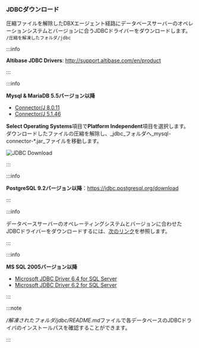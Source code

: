 ### JDBCダウンロード

圧縮ファイルを解除したDBXエージェント経路にデータベースサーバーのオペレーションシステムとバージョンに合うJDBCドライバーをダウンロードします。 `/圧縮を解凍したフォルダ/jdbc`

<InDoc product="altibase">

:::info

**Altibase JDBC Drivers**: http://support.altibase.com/en/product

:::

</InDoc>

<InDoc product="mysql">

:::info

**Mysql & MariaDB 5.5バージョン以降**

- [Connector/J 8.0.11](https://dev.mysql.com/downloads/connector/j/)
- [Connector/J 5.1.46](https://dev.mysql.com/downloads/connector/j/5.1.html)

**Select Operating Systems**項目で**Platform Independent**項目を選択します。 ダウンロードしたファイルの圧縮を解除し、_jdbc_フォルダへ_mysql-connector-\*.jar_ファイルを移動します。

![JDBC Download](/img/db-mysql-download-jdbc.png)

:::

</InDoc>

<InDoc product="postgresql">

:::info

**PostgreSQL 9.2バージョン以降**：https://jdbc.postgresql.org/download

:::

</InDoc>

<InDoc product="cubrid">

:::info

データベースサーバーのオペレーティングシステムとバージョンに合わせたJDBCドライバーをダウンロードするには、[次のリンク](https://www.cubrid.com/downloads)を参照します。

:::

</InDoc>

<InDoc product="mssql">

:::info

**MS SQL 2005バージョン以降**

- [Microsoft JDBC Driver 6.4 for SQL Server](https://www.microsoft.com/en-us/download/details.aspx?id=56615)
- [Microsoft JDBC Driver 6.2 for SQL Server](https://www.microsoft.com/en-us/download/details.aspx?id=55539)

:::

</InDoc>

<Xclude product='redis'>

:::note

*/解凍されたフォルダ/jdbc/README.md*ファイルで各データベースのJDBCドライバのインストールパスを確認することができます。

:::

</Xclude>
